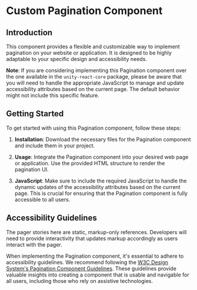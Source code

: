 
<Meta title="Molecules/Pagination/Readme" />

# Custom Pagination Component

## Introduction

This component provides a flexible and customizable way to implement pagination on your website or application. It is designed to be highly adaptable to your specific design and accessibility needs.

**Note**: If you are considering implementing this Pagination component over the one available in the `unity-react-core` package, please be aware that you will need to handle the appropriate JavaScript to manage and update accessibility attributes based on the current page. The default behavior might not include this specific feature.

## Getting Started

To get started with using this Pagination component, follow these steps:

1. **Installation**: Download the necessary files for the Pagination component and include them in your project.

2. **Usage**: Integrate the Pagination component into your desired web page or application. Use the provided HTML structure to render the pagination UI.

3. **JavaScript**: Make sure to include the required JavaScript to handle the dynamic updates of the accessibility attributes based on the current page. This is crucial for ensuring that the Pagination component is fully accessible to all users.

## Accessibility Guidelines
The pager stories here are static, markup-only references. Developers will need to provide interactivity that updates markup accordingly as users interact with the pager.

When implementing the Pagination component, it's essential to adhere to accessibility guidelines. We recommend following the [W3C Design System's Pagination Component Guidelines](https://design-system.w3.org/components/pagination.html). These guidelines provide valuable insights into creating a component that is usable and navigable for all users, including those who rely on assistive technologies.
